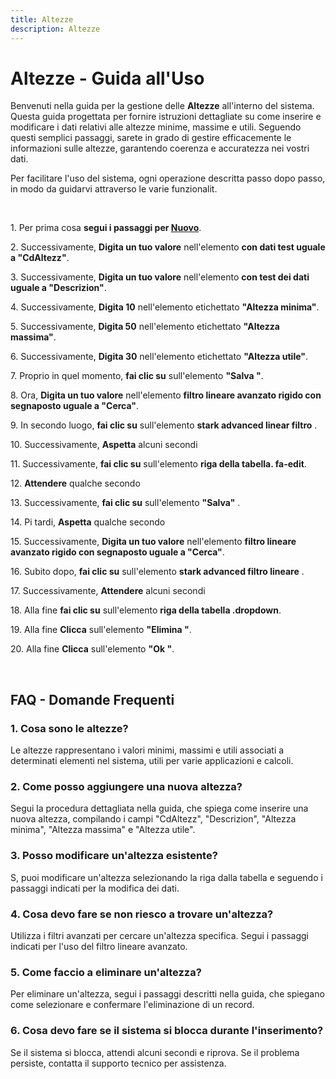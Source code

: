 ```yaml
---
title: Altezze
description: Altezze
---
```

# Altezze \- Guida all\'Uso

Benvenuti nella guida per la gestione delle **Altezze** all\'interno del sistema\. Questa guida  progettata per fornire istruzioni dettagliate su come inserire e modificare i dati relativi alle altezze minime\, massime e utili\. Seguendo questi semplici passaggi\, sarete in grado di gestire efficacemente le informazioni sulle altezze\, garantendo coerenza e accuratezza nei vostri dati\.

Per facilitare l\'uso del sistema\, ogni operazione  descritta passo dopo passo\, in modo da guidarvi attraverso le varie funzionalit\.

&nbsp;

1\. Per prima cosa **segui i passaggi per [Nuovo](/docs/Z_Operazioni%20base/Nuovo)**\.

2\. Successivamente\, **Digita un tuo valore** nell\'elemento **con dati test uguale a \"CdAltezz\"**\.

3\. Successivamente\, **Digita un tuo valore** nell\'elemento **con test dei dati uguale a \"Descrizion\"**\.

4\. Successivamente\, **Digita 10** nell\'elemento etichettato **\"Altezza minima\"**\.

5\. Successivamente\, **Digita 50** nell\'elemento etichettato **\"Altezza massima\"**\.

6\. Successivamente\, **Digita 30** nell\'elemento etichettato **\"Altezza utile\"**\.

7\. Proprio in quel momento\, **fai clic su** sull\'elemento **\"Salva \"**\.

8\. Ora\, **Digita un tuo valore** nell\'elemento **filtro lineare avanzato rigido con segnaposto uguale a \"Cerca\"**\.

9\. In secondo luogo\, **fai clic su** sull\'elemento **stark advanced linear filtro** \.

10\. Successivamente\, **Aspetta** alcuni secondi

11\. Successivamente\, **fai clic su** sull\'elemento **riga della tabella\. fa\-edit**\.

12\. **Attendere** qualche secondo

13\. Successivamente\, **fai clic su** sull\'elemento **\"Salva\"** \.

14\. Pi tardi\, **Aspetta** qualche secondo

15\. Successivamente\, **Digita un tuo valore** nell\'elemento **filtro lineare avanzato rigido con segnaposto uguale a \"Cerca\"**\.

16\. Subito dopo\, **fai clic su** sull\'elemento **stark advanced filtro lineare** \.

17\. Successivamente\, **Attendere** alcuni secondi

18\. Alla fine **fai clic su** sull\'elemento **riga della tabella \.dropdown**\.

19\. Alla fine **Clicca** sull\'elemento **\"Elimina \"**\.

20\. Alla fine **Clicca** sull\'elemento **\"Ok \"**\.

&nbsp;

## FAQ \- Domande Frequenti

### 1\. **Cosa sono le altezze\?**

Le altezze rappresentano i valori minimi\, massimi e utili associati a determinati elementi nel sistema\, utili per varie applicazioni e calcoli\.

### 2\. **Come posso aggiungere una nuova altezza\?**

Segui la procedura dettagliata nella guida\, che spiega come inserire una nuova altezza\, compilando i campi \"CdAltezz\"\, \"Descrizion\"\, \"Altezza minima\"\, \"Altezza massima\" e \"Altezza utile\"\.

### 3\. **Posso modificare un\'altezza esistente\?**

S\, puoi modificare un\'altezza selezionando la riga dalla tabella e seguendo i passaggi indicati per la modifica dei dati\.

### 4\. **Cosa devo fare se non riesco a trovare un\'altezza\?**

Utilizza i filtri avanzati per cercare un\'altezza specifica\. Segui i passaggi indicati per l\'uso del filtro lineare avanzato\.

### 5\. **Come faccio a eliminare un\'altezza\?**

Per eliminare un\'altezza\, segui i passaggi descritti nella guida\, che spiegano come selezionare e confermare l\'eliminazione di un record\.

### 6\. **Cosa devo fare se il sistema si blocca durante l\'inserimento\?**

Se il sistema si blocca\, attendi alcuni secondi e riprova\. Se il problema persiste\, contatta il supporto tecnico per assistenza\.